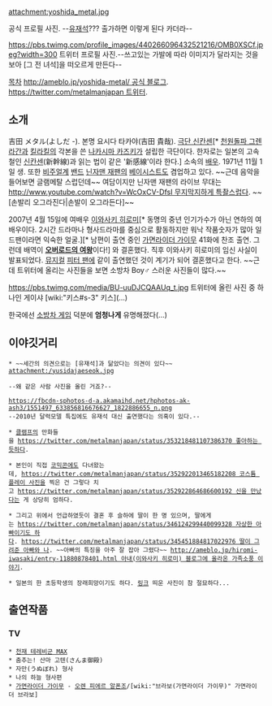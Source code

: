 attachment:yoshida_metal.jpg

공식 프로필 사진. --[[유재석]]??? 출가하면 이렇게 된다 카더라--

https://pbs.twimg.com/profile_images/440266096432521216/OMB0XSCf.jpeg?width=300
트위터 프로필 사진.--쓰고있는 가발에 따라 이미지가 달라지는 것을 보아 [그 전 녀석]을 떠오르게 만든다--

[[목차]]
[[http://ameblo.jp/yoshida-metal/ 공식 블로그]]. [[https://twitter.com/metalmanjapan 트위터]].
== 소개 ==
吉田 メタル(よしだ -). 본명 요시다 타카야(吉田 貴哉). [[극단 신칸센]][* [[천원돌파 그렌라간]]과 [[킬라킬]]의 각본을 쓴 [[나카시마 카즈키]]가 설립한 극단이다. 한자로는 일본의 고속철인 [[신칸센]](新幹線)과 읽는 법이 같은 '新感線'이라 한다.] 소속의 [[배우]]. 1971년 11월 1일 생. 또한 [[비주얼계]] [[밴드]] [[닌자맨 재팬]]의 [[베이시스트]]도 겸업하고 있다. ~~근데 음악을 들어보면 글램메탈 스럽던데~~ 여담이지만 닌자맨 재팬의 라이브 무대는 [[http://www.youtube.com/watch?v=WcOxCV-DfsI 무지막지하게 특촬스럽다]]. ~~[손발리 오그라진다|손발이 오그라든다]~~

2007년 4월 15일에 여배우 [[이와사키 히로미]][* 동명의 중년 인기가수가 아닌 연하의 여배우이다. 2시간 드라마나 형사드라마를 중심으로 활동하지만 워낙 작품숫자가 많아 일드팬이라면 익숙한 얼굴.][* 남편이 출연 중인 [[가면라이더 가이무]] 41화에 찬조 출연. 그런데 배역이 '''[http://ameblo.jp/hiromi-iwasaki/entry-11911031124.html 오버로드의 여왕]'''이다!] 와 결혼했다. 직후 이와사키 히로미의 임신 사실이 발표되었다. [[뮤지컬]] [[피터 팬]]에 같이 출연했던 것이 계기가 되어 결혼했다고 한다. ~~근데 트위터에 올리는 사진들을 보면 소방차 Boy♂ 스러운 사진들이 많다.~~

https://pbs.twimg.com/media/BU-uuDJCQAAUq_t.jpg
트위터에 올린 사진 중 하나인 게이샤 [wiki:"키스#s-3" 키스](…)

한국에선 [[소방차 게임]] 덕분에 '''엄청나게''' 유명해졌다(…)
== 이야깃거리 ==
 * ~~세간의 의견으로는 [유재석]과 닮았다는 의견이 있다~~
 attachment:/yusidajaeseok.jpg

 --왜 같은 사람 사진을 올린 거죠?--

 https://fbcdn-sphotos-d-a.akamaihd.net/hphotos-ak-ash3/1551497_633856816676627_1822886655_n.png
 --2010년 달력모델 특집에도 유재석 대신 출연했다는 의혹이 있다.--

 * [[클램프]]의 만화들을 [[https://twitter.com/metalmanjapan/status/353218481107386370 좋아하는 듯]]하다. 

 * 본인이 직접 [[코믹콘]]에도 다녀왔는데, [[https://twitter.com/metalmanjapan/status/352922013465182208 코스튬 플레이 사진을]] 찍은 건 그렇다 치고 [[https://twitter.com/metalmanjapan/status/352922864686600192 신을 만났다]]는 게 상당히 엄하다.

 * 그리고 위에서 언급하였듯이 결혼 후 슬하에 딸이 한 명 있으며, 딸에게는 [[https://twitter.com/metalmanjapan/status/346124299440099328 자상한 아빠이기도 하다]]. [[https://twitter.com/metalmanjapan/status/345451884817022976 딸이 그려준 아빠와 나]]. ~~아빠의 특징을 아주 잘 잡아 그렸다~~ [[http://ameblo.jp/hiromi-iwasaki/entry-11880878401.html 아내(이와사키 히로미) 블로그에 올라온 가족소풍 이야기]].

 * 일본의 한 초등학생의 장래희망이기도 하다. [http://bbs2.ruliweb.daum.net/gaia/do/ruliweb/family/230/read?articleId=21322240&objCate1=&bbsId=G005&searchKey=subjectNcontent&itemGroupId=&itemId=&sortKey=depth&searchValue=%25EC%2586%258C%25EB%25B0%25A9%25EC%25B0%25A8+%25EA%25B2%258C%25EC%259E%2584&platformId= 링크] 띄운 사진이 참 절묘하다...
== 출연작품 ==
=== TV ===
 * [[천재 테레비군 MAX]]
 * 춤추는! 산마 고텐(さんま御殿)
 * 자만(うぬぼれ) 형사
 * 나의 하늘 형사편
 * [[가면라이더 가이무]] - [[오렌 피에르 알폰조]]/[wiki:"브라보(가면라이더 가이무)" 가면라이더 브라보]
